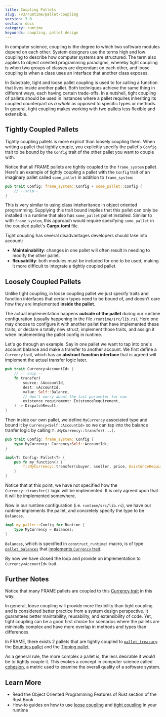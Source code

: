 ```yaml
---
title: Coupling Pallets
slug: /v3/runtime/pallet-coupling
version: 3.0
section: docs
category: runtime
keywords: coupling, pallet design
---
```


In computer science, <ExternalLink url="https://en.wikipedia.org/wiki/Coupling_(computer_programming)">coupling</ExternalLink> 
is the degree to which two software modules depend on each other. System designers use the terms high and low coupling to
describe how computer systems are structured. The term also applies to object oriented programming paradigms, whereby tight 
coupling is when two groups of classes are dependant on each other, and loose coupling is when a class uses an interface that
another class exposes.

In Substrate, tight and loose pallet coupling is used to for calling a function that lives inside another pallet. 
Both techniques achieve the same thing in different ways, each having certain trade-offs. In a nutshell,
tight coupling of pallets should be used in instances where a pallet requires inheriting its coupled counterpart 
_as a whole_ as opposed to specific types or methods. In general, tight coupling makes working with two pallets less
flexible and extensible.

##  Tightly Coupled Pallets

Tightly coupling pallets is more explicit than loosely coupling them. When writing a pallet that
tightly couple, you explicitly specify the pallet's `Config` trait to be bound by the `Config` trait
of the other pallet you want to couple with.

Notice that all FRAME pallets are tightly coupled to the `frame_system` pallet. Here's an example
of tightly coupling a pallet with the `Config` trait of an imaginary pallet called `some_pallet`
in addition to `frame_system`:

```rust
pub trait Config: frame_system::Config + some_pallet::Config {
    // --snip--
}
```

This is very similar to using class inteheritance in object oriented programming. 
Supplying this trait bound implies that this pallet can only be installed in a runtime that also
has `some_pallet` pallet installed. Similar to with `frame_system`, this approach would require
specifying `some_pallet` in the coupled pallet's **Cargo.toml** file.

Tight coupling has several disadvantages developers should take into account:

- **Maintainability**: changes in one pallet will often result in needing to modify the other pallet.
- **Reusability**: both modules must be included for one to be used, making it more difficult to
integrate a tightly coupled pallet.

##  Loosely Coupled Pallets

Unlike tight coupling, in loose coupling pallet we just specify traits and function interfaces that
certain types need to be bound of, and doesn't care how they are implemented **inside the pallet**.

The actual implementation happens **outside of the pallet** during our runtime configuration
(usually happening in the file `/runtime/src/lib.rs`). Here one may choose to configure it with
another pallet that have implemented these traits, or declare a totally new struct,
implement those traits, and assign it when implementing the pallet config in runtime.

Let's go through an example. Say in one pallet we want to tap into one's account balance and
make a transfer to another account. We first define a `Currency` trait, which has an **abstract
function interface** that is agreed will implement the actual transfer logic later.

```rust
pub trait Currency<AccountId> {
    // -- snip --
    fn transfer(
        source: &AccountId,
        dest: &AccountId,
        value: Self::Balance,
        // don't worry about the last parameter for now
        existence_requirement: ExistenceRequirement,
    ) -> DispatchResult;
}
```

Then inside our own pallet, we define `MyCurrency` associated type and bound it by
`Currency<Self::AccountId>` so we can tap into the balance tranfer logic by calling
`T::MyCurrency::transfer(...)`.

```rust
pub trait Config: frame_system::Config {
    type MyCurrency: Currency<Self::AccountId>;
}

impl<T: Config> Pallet<T> {
    pub fn my_function() {
        T::MyCurrency::transfer(&buyer, &seller, price, ExistenceRequirement::KeepAlive)?;
    }
}
```

Notice that at this point, we have not specified how the `Currency::transfer()` logic will be implemented.
It is only agreed upon that it will be implemented somewhere.

Now in our runtime configuration (i.e. `runtime/src/lib.rs`), we have our runtime implements the
pallet, and concretely specify the type to be `Balances`.

```rust
impl my_pallet::Config for Runtime {
    type MyCurrency = Balances;
}
```

`Balances`, which is specified in `construct_runtime!` macro, is of type
[`pallet_balances`](https://substrate.dev/rustdocs/latest/pallet_balances)
that [implements `Currency` trait](https://substrate.dev/rustdocs/latest/pallet_balances/index.html#implementations-1).

By now we have closed the loop and provide on implementation to `Currency<AccountId>` trait.

## Further Notes

Notice that many FRAME pallets are coupled to this
[Currency trait](https://substrate.dev/rustdocs/latest/frame_support/traits/tokens/currency/trait.Currency.html)
in this way. 

In general, loose coupling will provide more flexibility than tight coupling and is considered
better practice from a system design perspective. It guarantees better maintability, reusability,
and extensibility of code. Yet, tight coupling can be a good first choice for scenarios where
the pallets are minimally complex and have more overlap in methods and types than differences.

In FRAME, there exists 2 pallets that are tightly coupled to
[`pallet_treasury`](https://github.com/paritytech/substrate/tree/master/frame/treasury): the
[Bounties pallet](https://github.com/paritytech/substrate/tree/master/frame/bounties) and the
[Tipping pallet](https://github.com/paritytech/substrate/tree/master/frame/tips).

As a general rule, the more complex a pallet is, the less desirable it would be to tightly couple
it. This evokes a concept in computer science called [cohesion](https://en.wikipedia.org/wiki/Cohesion_(computer_science)),
a metric used to examine the overall quality of a software system.

## Learn More

- Read the <ExternalLink url="https://doc.rust-lang.org/book/ch17-00-oop.html">Object Oriented Programming Features of Rust</ExternalLink> 
section of the Rust Book
- How-to guides on how to use [loose coupling](/how-to-guides/v3/pallet-design/tight-coupling) and
[tight coupling](/how-to-guides/v3/pallet-design/loose-coupling) in your runtime
